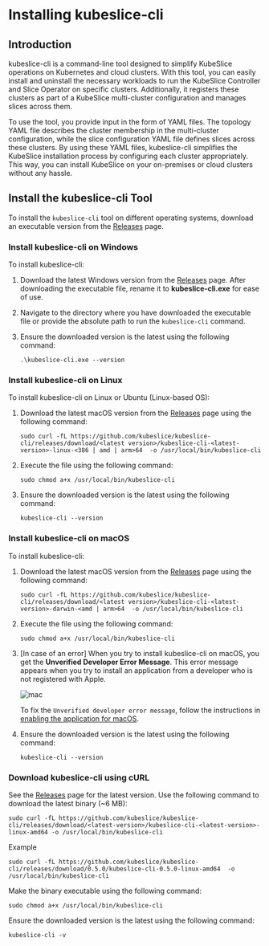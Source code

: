 # Installing kubeslice-cli

## Introduction 

kubeslice-cli is a command-line tool designed to simplify KubeSlice operations on Kubernetes 
and cloud clusters. With this tool, you can easily install and uninstall the necessary 
workloads to run the KubeSlice Controller and Slice Operator on specific clusters. Additionally, 
it registers these clusters as part of a KubeSlice multi-cluster configuration and manages slices across them.

To use the tool, you provide input in the form of YAML files. The topology YAML file describes 
the cluster membership in the multi-cluster configuration, while the slice configuration YAML 
file defines slices across these clusters. By using these YAML files, kubeslice-cli simplifies 
the KubeSlice installation process by configuring each cluster appropriately. This way, you 
can install KubeSlice on your on-premises or cloud clusters without any hassle.

## Install the kubeslice-cli Tool
To install the `kubeslice-cli` tool on different operating systems, download an executable version from the 
[Releases](https://github.com/kubeslice/kubeslice-cli/releases) page.

### Install kubeslice-cli on Windows

To install kubeslice-cli:

1. Download the latest Windows version from the [Releases](https://github.com/kubeslice/kubeslice-cli/releases) page.
   After downloading the executable file, rename it to **kubeslice-cli.exe** for ease of use.

2. Navigate to the directory where you have downloaded the executable file or provide the absolute path to run the `kubeslice-cli` command.

3. Ensure the downloaded version is the latest using the following command:
   ```
   .\kubeslice-cli.exe --version
   ```
### Install kubeslice-cli on Linux

To install kubeslice-cli on Linux or Ubuntu (Linux-based OS):

1. Download the latest macOS version from the [Releases](https://github.com/kubeslice/kubeslice-cli/releases) page
   using the following command:

   ```
   sudo curl -fL https://github.com/kubeslice/kubeslice-cli/releases/download/<latest version>/kubeslice-cli-<latest-version>-linux-<386 | amd | arm>64  -o /usr/local/bin/kubeslice-cli
   ```
2. Execute the file using the following command:

   ```
   sudo chmod a+x /usr/local/bin/kubeslice-cli
   ```
3. Ensure the downloaded version is the latest using the following command:
   ```
   kubeslice-cli --version
   ```

### Install kubeslice-cli on macOS

To install kubeslice-cli:

1. Download the latest macOS version from the [Releases](https://github.com/kubeslice/kubeslice-cli/releases) page
   using the following command:

   ```
   sudo curl -fL https://github.com/kubeslice/kubeslice-cli/releases/download/<latest version>/kubeslice-cli-<latest-version>-darwin-<amd | arm>64  -o /usr/local/bin/kubeslice-cli
   ```
2. Execute the file using the following command:

   ```
   sudo chmod a+x /usr/local/bin/kubeslice-cli
   ```

3. [In case of an error] When you try to install kubeslice-cli on macOS, you get the **Unverified Developer Error Message**.
   This error message appears when you try to install an application from a developer who is not registered with Apple.

   ![mac](/images/kubeslice-cli/mac-download.png)

   
   To fix the `Unverified developer error message`, follow the instructions in [enabling the application for macOS](https://www.alphr.com/cannot-be-opened-because-the-developer-cannot-be-verified/).

4. Ensure the downloaded version is the latest using the following command:
   ```
   kubeslice-cli --version

### Download kubeslice-cli using cURL

See the [Releases](https://github.com/kubeslice/kubeslice-cli/releases) page for the latest version. Use the following command to 
download the latest binary (~6 MB):

```
sudo curl -fL https://github.com/kubeslice/kubeslice-cli/releases/download/<latest-version>/kubeslice-cli-<latest-version>-linux-amd64 -o /usr/local/bin/kubeslice-cli
```

Example
```
sudo curl -fL https://github.com/kubeslice/kubeslice-cli/releases/download/0.5.0/kubeslice-cli-0.5.0-linux-amd64  -o /usr/local/bin/kubeslice-cli
```
Make the binary executable using the following command:
```
sudo chmod a+x /usr/local/bin/kubeslice-cli
```
Ensure the downloaded version is the latest using the following command:
```
kubeslice-cli -v
```